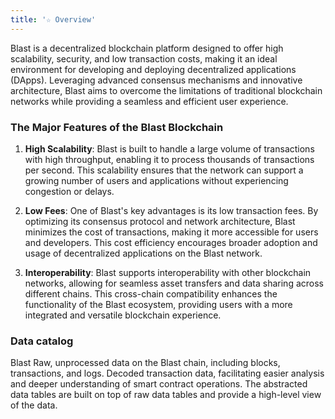 ```yaml
---
title: '☆ Overview'
---
```


Blast is a decentralized blockchain platform designed to offer high scalability, security, and low transaction costs, making it an ideal environment for developing and deploying decentralized applications (DApps). Leveraging advanced consensus mechanisms and innovative architecture, Blast aims to overcome the limitations of traditional blockchain networks while providing a seamless and efficient user experience.

### The Major Features of the Blast Blockchain

1. **High Scalability**: Blast is built to handle a large volume of transactions with high throughput, enabling it to process thousands of transactions per second. This scalability ensures that the network can support a growing number of users and applications without experiencing congestion or delays.

2. **Low Fees**: One of Blast's key advantages is its low transaction fees. By optimizing its consensus protocol and network architecture, Blast minimizes the cost of transactions, making it more accessible for users and developers. This cost efficiency encourages broader adoption and usage of decentralized applications on the Blast network.

3. **Interoperability**: Blast supports interoperability with other blockchain networks, allowing for seamless asset transfers and data sharing across different chains. This cross-chain compatibility enhances the functionality of the Blast ecosystem, providing users with a more integrated and versatile blockchain experience.

### Data catalog

<CardGroup cols={3}>
    <Card title="Raw" icon="binary" href="./Raw">
        Blast Raw, unprocessed data on the Blast chain, including blocks, transactions, and logs.
    </Card>
    <Card title="decoded" icon="code" href="./Decoded">
        Decoded transaction data, facilitating easier analysis and deeper understanding of smart contract operations.
    </Card>
    <Card title="Abstracted" icon="head-side-gear" href="./Abstracted">
        The abstracted data tables are built on top of raw data tables and provide a high-level view of the data.
    </Card>
</CardGroup>